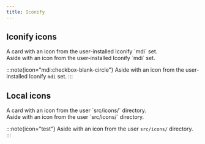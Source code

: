 ```yaml
---
title: Iconify
---
```



## Iconify icons

<TestId id="iconify-icon-component">
	<Icon name="mdi:checkbox-blank-circle" />
</TestId>

<TestId id="iconify-card-component">
	<Card icon="mdi:checkbox-blank-circle" title="Example">
		A card with an icon from the user-installed Iconify `mdi` set.
	</Card>
</TestId>

<TestId id="iconify-aside-component">
	<Aside icon="mdi:checkbox-blank-circle">
		Aside with an icon from the user-installed Iconify `mdi` set.
	</Aside>
</TestId>

<TestId id="iconify-aside-directive">

:::note{icon="mdi:checkbox-blank-circle"}
Aside with an icon from the user-installed Iconify `mdi` set.
:::

</TestId>

## Local icons

<TestId id="local-icon-component">
	<Icon name="test" />
</TestId>

<TestId id="local-card-component">
	<Card icon="test" title="Example">
		A card with an icon from the user `src/icons/` directory.
	</Card>
</TestId>

<TestId id="local-aside-component">
	<Aside icon="test">
		Aside with an icon from the user `src/icons/` directory.
	</Aside>
</TestId>

<TestId id="local-aside-directive">

:::note{icon="test"}
Aside with an icon from the user `src/icons/` directory.
:::

</TestId>
